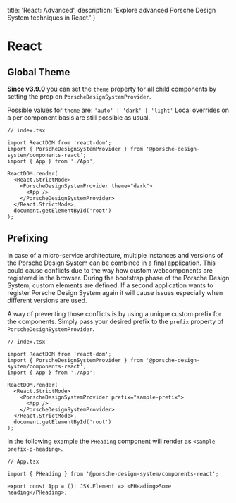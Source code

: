   title: 'React: Advanced',
  description: 'Explore advanced Porsche Design System techniques in React.'
}

# React

## Global Theme

**Since v3.9.0** you can set the `theme` property for all child components by setting the prop on
`PorscheDesignSystemProvider`.

Possible values for `theme` are: `'auto' | 'dark' | 'light'`
Local overrides on a per component basis are still possible as usual.

```tsx
// index.tsx

import ReactDOM from 'react-dom';
import { PorscheDesignSystemProvider } from '@porsche-design-system/components-react';
import { App } from './App';

ReactDOM.render(
  <React.StrictMode>
    <PorscheDesignSystemProvider theme="dark">
      <App />
    </PorscheDesignSystemProvider>
  </React.StrictMode>,
  document.getElementById('root')
);
```

## Prefixing

In case of a micro-service architecture, multiple instances and versions of the Porsche Design System can be combined in
a final application. This could cause conflicts due to the way how custom webcomponents are registered in the browser.
During the bootstrap phase of the Porsche Design System, custom elements are defined. If a second application wants to
register Porsche Design System again it will cause issues especially when different versions are used.

A way of preventing those conflicts is by using a unique custom prefix for the components. Simply pass your desired
prefix to the `prefix` property of `PorscheDesignSystemProvider`.

```tsx
// index.tsx

import ReactDOM from 'react-dom';
import { PorscheDesignSystemProvider } from '@porsche-design-system/components-react';
import { App } from './App';

ReactDOM.render(
  <React.StrictMode>
    <PorscheDesignSystemProvider prefix="sample-prefix">
      <App />
    </PorscheDesignSystemProvider>
  </React.StrictMode>,
  document.getElementById('root')
);
```

In the following example the `PHeading` component will render as `<sample-prefix-p-heading>`.

```tsx
// App.tsx

import { PHeading } from '@porsche-design-system/components-react';

export const App = (): JSX.Element => <PHeading>Some heading</PHeading>;
```

